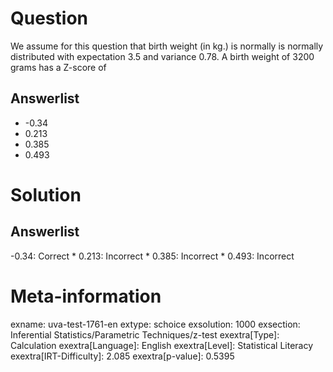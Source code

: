 Question
========

We assume for this question that birth weight (in kg.) is normally is normally distributed with expectation 3.5 and variance 0.78. A birth weight of 3200 grams has a Z-score of

Answerlist
----------

* -0.34
* 0.213
* 0.385
* 0.493

Solution
========

Answerlist
----------

-0.34: Correct
* 0.213: Incorrect
* 0.385: Incorrect
* 0.493: Incorrect

Meta-information
================
exname: uva-test-1761-en
extype: schoice
exsolution: 1000
exsection: Inferential Statistics/Parametric Techniques/z-test
exextra[Type]: Calculation
exextra[Language]: English
exextra[Level]: Statistical Literacy
exextra[IRT-Difficulty]: 2.085
exextra[p-value]: 0.5395
